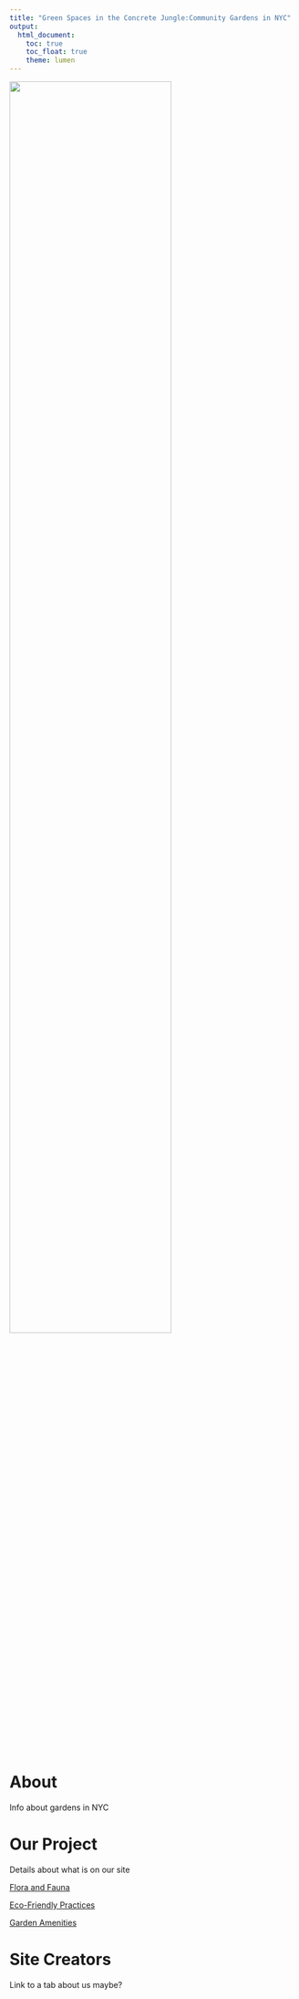 ```yaml
---
title: "Green Spaces in the Concrete Jungle:Community Gardens in NYC"
output: 
  html_document:
    toc: true
    toc_float: true
    theme: lumen
---
```

<img src="./gardenpic.jpg" style="width:75%">

# About
Info about gardens in NYC

# Our Project
Details about what is on our site

[Flora and Fauna](florafauna.html)

[Eco-Friendly Practices](ecofriendlytab.html)

[Garden Amenities](gardenamenitiestab.html)

# Site Creators
Link to a tab about us maybe?